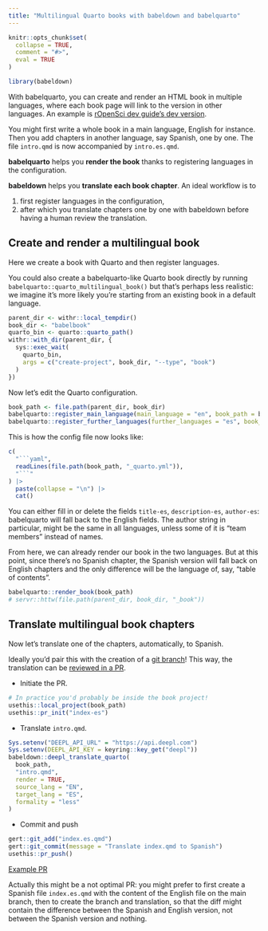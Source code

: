 ```yaml
---
title: "Multilingual Quarto books with babeldown and babelquarto"
---
```


```r
knitr::opts_chunk$set(
  collapse = TRUE,
  comment = "#>",
  eval = TRUE
)
```

```r
library(babeldown)
```

With babelquarto, you can create and render an HTML book in multiple languages, where each book page will link to the version in other languages.
An example is [rOpenSci dev guide's dev version](https://devdevguide.netlify.app/).

You might first write a whole book in a main language, English for instance.
Then you add chapters in another language, say Spanish, one by one.
The file `intro.qmd` is now accompanied by `intro.es.qmd`.

**babelquarto** helps you **render the book** thanks to registering languages in the configuration.

**babeldown** helps you **translate each book chapter**.
An ideal workflow is to 

1. first register languages in the configuration, 
2. after which you translate chapters one by one with babeldown before having a human review the translation.

## Create and render a multilingual book

Here we create a book with Quarto and then register languages.

You could also create a babelquarto-like Quarto book directly by running `babelquarto::quarto_multilingual_book()` but that's perhaps less realistic: we imagine it's more likely you're starting from an existing book in a default language.

```r
parent_dir <- withr::local_tempdir()
book_dir <- "babelbook"
quarto_bin <- quarto::quarto_path()
withr::with_dir(parent_dir, {
  sys::exec_wait(
    quarto_bin,
    args = c("create-project", book_dir, "--type", "book")
  )
})
```

Now let's edit the Quarto configuration.

```r
book_path <- file.path(parent_dir, book_dir)
babelquarto::register_main_language(main_language = "en", book_path = book_path)
babelquarto::register_further_languages(further_languages = "es", book_path = book_path)
```

This is how the config file now looks like:

````r
c(
  "```yaml",
  readLines(file.path(book_path, "_quarto.yml")),
  "```"
) |> 
  paste(collapse = "\n") |> 
  cat()
````

You can either fill in or delete the fields `title-es`, `description-es`, `author-es`:
babelquarto will fall back to the English fields.
The author string in particular, might be the same in all languages, unless some of it is "team members" instead of names.

From here, we can already render our book in the two languages.
But at this point, since there's no Spanish chapter, the Spanish version will fall back on English chapters and the only difference will be the language of, say, "table of contents".

```r
babelquarto::render_book(book_path)
# servr::httw(file.path(parent_dir, book_dir, "_book"))
```

## Translate multilingual book chapters

Now let's translate one of the chapters, automatically, to Spanish.

Ideally you'd pair this with the creation of a [git branch](https://usethis.r-lib.org/articles/pr-functions.html)! 
This way, the translation can be [reviewed in a PR](https://code-review.tidyverse.org/).


- Initiate the PR.

```r
# In practice you'd probably be inside the book project!
usethis::local_project(book_path)
usethis::pr_init("index-es")
```

- Translate `intro.qmd`.

```r
Sys.setenv("DEEPL_API_URL" = "https://api.deepl.com")
Sys.setenv(DEEPL_API_KEY = keyring::key_get("deepl"))
babeldown::deepl_translate_quarto(
  book_path,
  "intro.qmd",
  render = TRUE,
  source_lang = "EN",
  target_lang = "ES",
  formality = "less"
)
``` 

- Commit and push


```r
gert::git_add("index.es.qmd")
gert::git_commit(message = "Translate index.qmd to Spanish")
usethis::pr_push()
```

[Example PR](https://github.com/maelle/book-example/pull/1/files)

Actually this might be a not optimal PR: you might prefer to first create a Spanish file `index.es.qmd` with the content of the English file on the main branch, 
then to create the branch and translation, so that the diff might contain the difference between the Spanish and English version, not between the Spanish version and nothing.
